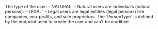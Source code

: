   

  
<ResponseField name="PersonType" type="string" default="">    
The type of the user:  
-`NATURAL` – Natural users are individuals (natural persons).  
-`LEGAL` – Legal users are legal entities (legal persons) like companies, non-profits, and sole proprietors.  
The `PersonType` is defined by the endpoint used to create the user and can’t be modified.   

<Expandable title="properties">  

</Expandable> 
</ResponseField>